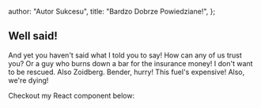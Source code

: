 
  author: "Autor Sukcesu",
  title: "Bardzo Dobrze Powiedziane!",
};

## Well said!

And yet you haven't said what I told you to say! How can any of us trust you?
Or a guy who burns down a bar for the insurance money! I don't want to be rescued. Also Zoidberg. Bender, hurry! This fuel's expensive! Also, we're dying!

Checkout my React component below:

<Post meta={meta} />
